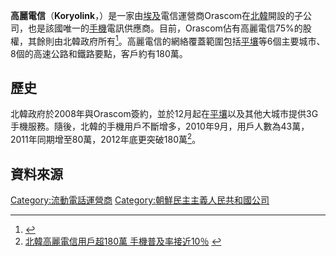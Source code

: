 {{noteTA
|1=zh-hans:朝鲜; zh-hant:北韓;
}}
{{Infobox company
 | name   = 高麗電信<br/>{{lang|ko|고려링크}}
 | type   = [[合資公司|合資公司]]
 | parent         =  {{flagicon|EGY}} Orascom Telecom<br>{{flagicon|PRK}} 朝鲜邮电公司
 | logo   = [[File:고려링크.png|File:고려링크.png]]
 | foundation     = 2008年
 | location       =  {{DPRK-PRK}}[[平壤市|平壤市]]
 | company_slogan = 
 | industry       = [[電信|電信]]
 | area_served    = [[平壤|平壤]]等6個主要城市、8個高速公路和鐵路要點
 | products       = [[手机|手机]]（[[W-CDMA|W-CDMA]]）
 | revenue        = [[美元|US$]]580萬/年 
 | homepage       = 
}}

'''高麗電信'''（'''Koryolink'''，{{朝|名=北|諺=고려링크|漢=高麗링크|羅=Koryŏringk'ŭ}}）是一家由[[埃及|埃及]]電信運營商Orascom在[[北韓|北韓]]開設的子公司，也是該國唯一的[[手機|手機]]電訊供應商。目前，Orascom佔有高麗電信75%的股權，其餘則由北韓政府所有<ref>{{Cite web |url=http://www.northkoreatech.org/2013/04/26/koryolink-nears-2-million-subscribers/ |title=Koryolink nears 2 million subscribers |accessdate=2013-08-29 |archive-date=2013-09-03 |archive-url=https://web.archive.org/web/20130903222310/http://www.northkoreatech.org/2013/04/26/koryolink-nears-2-million-subscribers/ |dead-url=no }}</ref>。高麗電信的網絡覆蓋範圍包括[[平壤|平壤]]等6個主要城市、8個的高速公路和鐵路要點，客戶約有180萬。

==歷史==
北韓政府於2008年與Orascom簽約，並於12月起在[[平壤|平壤]]以及其他大城市提供3G手機服務。隨後，北韓的手機用戶不斷增多，2010年9月，用戶人數為43萬，2011年同期增至80萬，2012年底更突破180萬<ref>[http://big5.citygf.com/news/News_001010/201301/t20130122_4127238.html 北韓高麗電信用戶超180萬 手機普及率接近10％] {{webarchive|url=https://web.archive.org/web/20131215133124/http://big5.citygf.com/news/News_001010/201301/t20130122_4127238.html |date=2013-12-15 }}</ref>。

==資料來源==
{{reflist}}

[[Category:流動電話運營商|Category:流動電話運營商]]
[[Category:朝鮮民主主義人民共和國公司|Category:朝鮮民主主義人民共和國公司]]